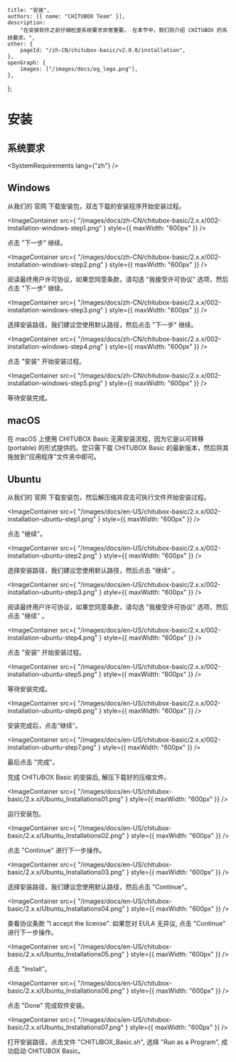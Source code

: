 
	title: "安装",
	authors: [{ name: "CHITUBOX Team" }],
	description:
		"在安装软件之前仔细检查系统要求非常重要。 在本节中，我们将介绍 CHITUBOX 的系统要求。",
	other: {
		pageId: "/zh-CN/chitubox-basic/v2.0.0/installation",
	},
	openGraph: {
		images: ["/images/docs/og_logo.png"],
	},
};

# 安装

## 系统要求

<SystemRequirements lang={"zh"} />

## Windows

从我们的 <Link href="https://www.chitubox.com/zh-Hans/download/chitubox-free">官网</Link> 下载安装包，双击下载的安装程序开始安装过程。

<ImageContainer
	src={
		"/images/docs/zh-CN/chitubox-basic/2.x.x/002-installation-windows-step1.png"
	}
	style={{ maxWidth: "600px" }}
/>

点击 "下一步" 继续。

<ImageContainer
	src={
		"/images/docs/zh-CN/chitubox-basic/2.x.x/002-installation-windows-step2.png"
	}
	style={{ maxWidth: "600px" }}
/>

阅读最终用户许可协议，如果您同意条款，请勾选 "我接受许可协议" 选项，然后点击 "下一步" 继续。

<ImageContainer
	src={
		"/images/docs/zh-CN/chitubox-basic/2.x.x/002-installation-windows-step3.png"
	}
	style={{ maxWidth: "600px" }}
/>

选择安装路径，我们建议您使用默认路径，然后点击 "下一步" 继续。

<ImageContainer
	src={
		"/images/docs/zh-CN/chitubox-basic/2.x.x/002-installation-windows-step4.png"
	}
	style={{ maxWidth: "600px" }}
/>

点击 "安装" 开始安装过程。

<ImageContainer
	src={
		"/images/docs/zh-CN/chitubox-basic/2.x.x/002-installation-windows-step5.png"
	}
	style={{ maxWidth: "600px" }}
/>

等待安装完成。

## macOS

在 macOS 上使用 CHITUBOX Basic 无需安装流程，因为它是以可转移 (portable) 的形式提供的。您只需下载 CHITUBOX Basic 的最新版本，然后将其拖放到“应用程序”文件夹中即可。

## Ubuntu

从我们的 <Link href="https://www.chitubox.com/zh-Hans/download/chitubox-free">官网</Link> 下载安装包，然后解压缩并双击可执行文件开始安装过程。

<ImageContainer
	src={
		"/images/docs/en-US/chitubox-basic/2.x.x/002-installation-ubuntu-step1.png"
	}
	style={{ maxWidth: "600px" }}
/>

点击 "继续"。

<ImageContainer
	src={
		"/images/docs/en-US/chitubox-basic/2.x.x/002-installation-ubuntu-step2.png"
	}
	style={{ maxWidth: "600px" }}
/>

选择安装路径，我们建议您使用默认路径，然后点击 "继续" 。

<ImageContainer
	src={
		"/images/docs/en-US/chitubox-basic/2.x.x/002-installation-ubuntu-step3.png"
	}
	style={{ maxWidth: "600px" }}
/>

阅读最终用户许可协议，如果您同意条款，请勾选 "我接受许可协议" 选项，然后点击 "继续" 。

<ImageContainer
	src={
		"/images/docs/en-US/chitubox-basic/2.x.x/002-installation-ubuntu-step4.png"
	}
	style={{ maxWidth: "600px" }}
/>

点击 "安装" 开始安装过程。

<ImageContainer
	src={
		"/images/docs/en-US/chitubox-basic/2.x.x/002-installation-ubuntu-step5.png"
	}
	style={{ maxWidth: "600px" }}
/>

等待安装完成。

<ImageContainer
	src={
		"/images/docs/en-US/chitubox-basic/2.x.x/002-installation-ubuntu-step6.png"
	}
	style={{ maxWidth: "600px" }}
/>

安装完成后，点击“继续”。

<ImageContainer
	src={
		"/images/docs/en-US/chitubox-basic/2.x.x/002-installation-ubuntu-step7.png"
	}
	style={{ maxWidth: "600px" }}
/>

最后点击 "完成"。

完成 CHITUBOX Basic 的安装后, 解压下载好的压缩文件。

<ImageContainer
	src={
		"/images/docs/en-US/chitubox-basic/2.x.x/Ubuntu_Installations01.png"
	}
	style={{ maxWidth: "600px" }}
/>

运行安装包。

<ImageContainer
	src={
		"/images/docs/en-US/chitubox-basic/2.x.x/Ubuntu_Installations02.png"
	}
	style={{ maxWidth: "600px" }}
/>

点击 "Continue" 进行下一步操作。

<ImageContainer
	src={
		"/images/docs/en-US/chitubox-basic/2.x.x/Ubuntu_Installations03.png"
	}
	style={{ maxWidth: "600px" }}
/>

选择安装路径，我们建议您使用默认路径，然后点击 "Continue"。

<ImageContainer
	src={
		"/images/docs/en-US/chitubox-basic/2.x.x/Ubuntu_Installations04.png"
	}
	style={{ maxWidth: "600px" }}
/>

查看协议条款 "I accept the license". 如果您对 EULA 无异议, 点击 "Continue" 进行下一步操作。

<ImageContainer
	src={
		"/images/docs/en-US/chitubox-basic/2.x.x/Ubuntu_Installations05.png"
	}
	style={{ maxWidth: "600px" }}
/>

点击 "Install"。

<ImageContainer
	src={
		"/images/docs/en-US/chitubox-basic/2.x.x/Ubuntu_Installations06.png"
	}
	style={{ maxWidth: "600px" }}
/>

点击 "Done" 完成软件安装。

<ImageContainer
	src={
		"/images/docs/en-US/chitubox-basic/2.x.x/Ubuntu_Installations07.png"
	}
	style={{ maxWidth: "600px" }}
/>

打开安装路径，点击文件 "CHITUBOX_Basic.sh", 选择 "Run as a Program", 成功启动 CHITUBOX Basic。
